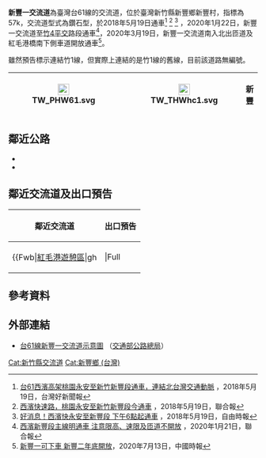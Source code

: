{{Infobox Taiwan Highway IC
| name = 新豐一交流道
| name_en = Xinfeng First Interchange
| rd_type = EX
| rd_number = 61
| exit = 57
| exit_name = 新豐一
| othername = 紅毛港交流道
| location = [[臺灣|臺灣]][[新竹縣|新竹縣]][[新豐鄉_(台灣)|新豐鄉]]新豐村
| connect = （無名道路）
| goto = 新豐鄉
| class = 鑽石型
| time = 2018年5月19日（北入南出）<br>2020年1月22日（主線車道）<br>2020年3月19日（北出南入）
}}
'''新豐一交流道'''為臺灣台61線的交流道，位於臺灣新竹縣新豐鄉新豐村，指標為57k，交流道型式為鑽石型，於2018年5月19日通車<ref>[https://tw.news.yahoo.com/%E5%8F%B061%E8%A5%BF%E6%BF%B1%E9%AB%98%E6%9E%B6%E6%A1%83%E5%9C%92%E6%B0%B8%E5%AE%89%E8%87%B3%E6%96%B0%E7%AB%B9%E6%96%B0%E8%B1%90%E6%AE%B5%E9%80%9A%E8%BB%8A-%E9%80%A3%E7%B5%90%E5%8C%97%E5%8F%B0%E7%81%A3%E4%BA%A4%E9%80%9A%E5%8B%95%E8%84%88-110000494.html 台61西濱高架桃園永安至新竹新豐段通車，連結北台灣交通動脈] {{Wayback|url=https://tw.news.yahoo.com/%E5%8F%B061%E8%A5%BF%E6%BF%B1%E9%AB%98%E6%9E%B6%E6%A1%83%E5%9C%92%E6%B0%B8%E5%AE%89%E8%87%B3%E6%96%B0%E7%AB%B9%E6%96%B0%E8%B1%90%E6%AE%B5%E9%80%9A%E8%BB%8A-%E9%80%A3%E7%B5%90%E5%8C%97%E5%8F%B0%E7%81%A3%E4%BA%A4%E9%80%9A%E5%8B%95%E8%84%88-110000494.html |date=20180520054522 }}，2018年5月19日，台灣好新聞報</ref>
<ref>[https://udn.com/news/story/7324/3150917 西濱快速路，桃園永安至新竹新豐段今通車] {{Wayback|url=https://udn.com/news/story/7324/3150917 |date=20180520053826 }}，2018年5月19日，聯合報</ref>
<ref>[http://news.ltn.com.tw/news/life/breakingnews/2431223 好消息！西濱快永安至新豐段 下午6點起通車] {{Wayback|url=http://news.ltn.com.tw/news/life/breakingnews/2431223 |date=20180520123933 }}，2018年5月19日，自由時報</ref>
，2020年1月22日，新豐一交流道至[[竹4線平交路口|竹4平交]]路段通車<ref>[https://udn.com/news/story/7266/4300897 西濱新豐段主線明通車 注意限高、速限及匝道不開放] {{Wayback|url=https://udn.com/news/story/7266/4300897 |date=20200122073039 }}，2020年1月21日，聯合報</ref>，2020年3月19日，新豐一交流道南入北出匝道及紅毛港橋南下側車道開放通車<ref>[https://www.chinatimes.com/newspapers/20200713000537-260107?chdtv 新豐一可下車 新豐二年底開放]，2020年7月13日，中國時報</ref>。

雖然預告標示連結竹1線，但實際上連結的是竹1線的舊線，目前該道路無編號。
{|class="wikitable" style="text-align:center"
! [[File:TW_PHW61.svg|23px]]
| {{Taiwan Highway IC|57|新豐一}}
| [[File:TW_THWhc1.svg|x23px]]
| '''新豐'''
|}

== 鄰近公路 ==
* {{Jct|country=TWN|PH|15}}
* {{Jct|country=TWN|TRHC|1}}

== 鄰近交流道及出口預告 ==
{|class="toccolours" border="1" cellpadding="4" style="margin:0 auto; border-collapse:collapse; text-align:center; white-space:nowrap"
!  鄰近交流道 !! 出口預告
|-
|
{{Start expwy box|[[台灣省道快速公路|台灣省道快速公路]]}}
{{s-expwy IC|[[永安交流道|永安交流道]]|往　[[觀音交流道|觀音交流道]]}}
{{s-line|{{Jct|country=TWN|PH|61}}|63k|#9B0D15}}
{{s-expwy IC|[[新豐二交流道|新豐二交流道]]|往　竹1線平交路口}}
{{Illus}}
{{Fwu|eh|[[觀音區|觀音]]}}
{{Fwi|Full|47|永安}}
{{Fwh|ehst}}
{{Fwm|TW PHW61}}
{{Fwh|ehst|57|新豐一}}
{{Fwb|[[紅毛港遊憩區|紅毛港遊憩區]]|gh|||Full|||gh|[[新豐鄉_(台灣)|新豐]]}}
{{Fwh|ehst}}
{{Fwm|TW PHW61}}
{{Fwh|ehst}}
{{Fwi|hd|59|新豐二}}
{{Fwd|eh|[[竹北市|竹北]]}}
{{Fwed}}
| style="text-align:right; font-size:15px" | {{Taiwan Highway IC|57|新豐一}}
{|style="width:120px; background-color:#007F00; text-align:center; color:#FFF; font-weight:bold"
| <div style="margin-top:9px; margin-bottom:9px">[[File:TW_THWhc1.svg|30px]]</div>
|-
| style="line-height:24px; font-size:24px; word-spacing:18px" | 新 豐</div><div style="font-size:15px">Xinfeng</div>
|-
| style="line-height:18px; font-size:15px; word-spacing:27px" | 右 線<div style="font-size:12px; word-spacing:12px">RIGHT LANE</div>
|}
|}

== 參考資料 ==
{{Reflist}}

== 外部連結 ==
* [https://www.thb.gov.tw/resource/upload/Expressway/3bbcad3b-b0ba-4f99-89f4-24bed7f2fd0a.jpg 台61線新豐一交流道示意圖] {{Wayback|url=https://www.thb.gov.tw/resource/upload/Expressway/3bbcad3b-b0ba-4f99-89f4-24bed7f2fd0a.jpg |date=20220128154218 }}（[[交通部公路總局|交通部公路總局]]）

{{台61線}}
{{TW-road-stub}}

[[Cat:新竹縣交流道|Cat:新竹縣交流道]]
[[Cat:新豐鄉_(台灣)|Cat:新豐鄉 (台灣)]]